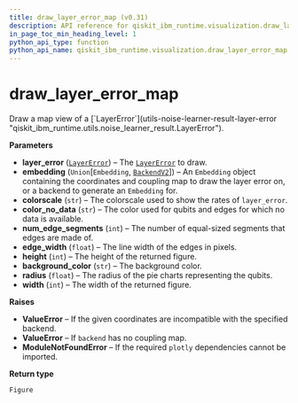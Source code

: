 ```yaml
---
title: draw_layer_error_map (v0.31)
description: API reference for qiskit_ibm_runtime.visualization.draw_layer_error_map in qiskit-ibm-runtime v0.31
in_page_toc_min_heading_level: 1
python_api_type: function
python_api_name: qiskit_ibm_runtime.visualization.draw_layer_error_map
---
```


<span id="draw-layer-error-map" />

# draw\_layer\_error\_map

<Function id="qiskit_ibm_runtime.visualization.draw_layer_error_map" isDedicatedPage={true} github="https://github.com/Qiskit/qiskit-ibm-runtime/tree/stable/0.31/qiskit_ibm_runtime/visualization/draw_layer_error_map.py#L29-L251" signature="draw_layer_error_map(layer_error, embedding, colorscale='Bluered', color_no_data='lightgray', num_edge_segments=16, edge_width=4, height=500, background_color='white', radius=0.25, width=800)">
  Draw a map view of a [`LayerError`](utils-noise-learner-result-layer-error "qiskit_ibm_runtime.utils.noise_learner_result.LayerError").

  **Parameters**

  *   **layer\_error** ([`LayerError`](utils-noise-learner-result-layer-error "qiskit_ibm_runtime.utils.noise_learner_result.LayerError")) – The [`LayerError`](utils-noise-learner-result-layer-error "qiskit_ibm_runtime.utils.noise_learner_result.LayerError") to draw.
  *   **embedding** (`Union`\[`Embedding`, [`BackendV2`](/docs/api/qiskit/qiskit.providers.BackendV2 "(in Qiskit v1.2)")]) – An `Embedding` object containing the coordinates and coupling map to draw the layer error on, or a backend to generate an `Embedding` for.
  *   **colorscale** (`str`) – The colorscale used to show the rates of `layer_error`.
  *   **color\_no\_data** (`str`) – The color used for qubits and edges for which no data is available.
  *   **num\_edge\_segments** (`int`) – The number of equal-sized segments that edges are made of.
  *   **edge\_width** (`float`) – The line width of the edges in pixels.
  *   **height** (`int`) – The height of the returned figure.
  *   **background\_color** (`str`) – The background color.
  *   **radius** (`float`) – The radius of the pie charts representing the qubits.
  *   **width** (`int`) – The width of the returned figure.

  **Raises**

  *   **ValueError** – If the given coordinates are incompatible with the specified backend.
  *   **ValueError** – If `backend` has no coupling map.
  *   **ModuleNotFoundError** – If the required `plotly` dependencies cannot be imported.

  **Return type**

  `Figure`
</Function>


